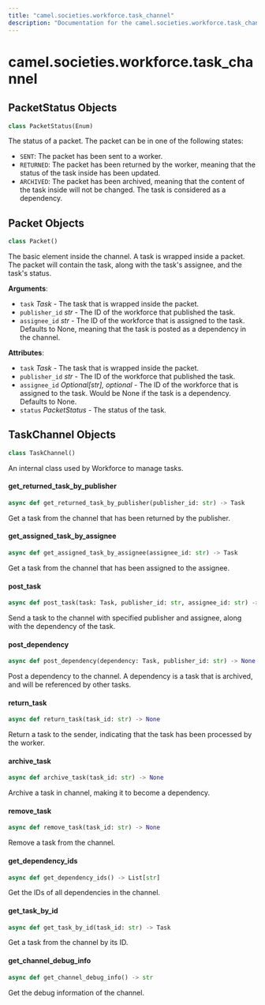 ```yaml
---
title: "camel.societies.workforce.task_channel"
description: "Documentation for the camel.societies.workforce.task_channel module"
---
```


<a id="camel.societies.workforce.task_channel"></a>

# camel.societies.workforce.task\_channel

<a id="camel.societies.workforce.task_channel.PacketStatus"></a>

## PacketStatus Objects

```python
class PacketStatus(Enum)
```

The status of a packet. The packet can be in one of the following
states:

- ``SENT``: The packet has been sent to a worker.
- ``RETURNED``: The packet has been returned by the worker, meaning that
  the status of the task inside has been updated.
- ``ARCHIVED``: The packet has been archived, meaning that the content of
  the task inside will not be changed. The task is considered
  as a dependency.

<a id="camel.societies.workforce.task_channel.Packet"></a>

## Packet Objects

```python
class Packet()
```

The basic element inside the channel. A task is wrapped inside a
packet. The packet will contain the task, along with the task's assignee,
and the task's status.

**Arguments**:

- `task` _Task_ - The task that is wrapped inside the packet.
- `publisher_id` _str_ - The ID of the workforce that published the task.
- `assignee_id` _str_ - The ID of the workforce that is assigned
  to the task. Defaults to None, meaning that the task is posted as
  a dependency in the channel.
  

**Attributes**:

- `task` _Task_ - The task that is wrapped inside the packet.
- `publisher_id` _str_ - The ID of the workforce that published the task.
- `assignee_id` _Optional[str], optional_ - The ID of the workforce that is
  assigned to the task. Would be None if the task is a dependency.
  Defaults to None.
- `status` _PacketStatus_ - The status of the task.

<a id="camel.societies.workforce.task_channel.TaskChannel"></a>

## TaskChannel Objects

```python
class TaskChannel()
```

An internal class used by Workforce to manage tasks.

<a id="camel.societies.workforce.task_channel.TaskChannel.get_returned_task_by_publisher"></a>

#### get\_returned\_task\_by\_publisher

```python
async def get_returned_task_by_publisher(publisher_id: str) -> Task
```

Get a task from the channel that has been returned by the
publisher.

<a id="camel.societies.workforce.task_channel.TaskChannel.get_assigned_task_by_assignee"></a>

#### get\_assigned\_task\_by\_assignee

```python
async def get_assigned_task_by_assignee(assignee_id: str) -> Task
```

Get a task from the channel that has been assigned to the
assignee.

<a id="camel.societies.workforce.task_channel.TaskChannel.post_task"></a>

#### post\_task

```python
async def post_task(task: Task, publisher_id: str, assignee_id: str) -> None
```

Send a task to the channel with specified publisher and assignee,
along with the dependency of the task.

<a id="camel.societies.workforce.task_channel.TaskChannel.post_dependency"></a>

#### post\_dependency

```python
async def post_dependency(dependency: Task, publisher_id: str) -> None
```

Post a dependency to the channel. A dependency is a task that is
archived, and will be referenced by other tasks.

<a id="camel.societies.workforce.task_channel.TaskChannel.return_task"></a>

#### return\_task

```python
async def return_task(task_id: str) -> None
```

Return a task to the sender, indicating that the task has been
processed by the worker.

<a id="camel.societies.workforce.task_channel.TaskChannel.archive_task"></a>

#### archive\_task

```python
async def archive_task(task_id: str) -> None
```

Archive a task in channel, making it to become a dependency.

<a id="camel.societies.workforce.task_channel.TaskChannel.remove_task"></a>

#### remove\_task

```python
async def remove_task(task_id: str) -> None
```

Remove a task from the channel.

<a id="camel.societies.workforce.task_channel.TaskChannel.get_dependency_ids"></a>

#### get\_dependency\_ids

```python
async def get_dependency_ids() -> List[str]
```

Get the IDs of all dependencies in the channel.

<a id="camel.societies.workforce.task_channel.TaskChannel.get_task_by_id"></a>

#### get\_task\_by\_id

```python
async def get_task_by_id(task_id: str) -> Task
```

Get a task from the channel by its ID.

<a id="camel.societies.workforce.task_channel.TaskChannel.get_channel_debug_info"></a>

#### get\_channel\_debug\_info

```python
async def get_channel_debug_info() -> str
```

Get the debug information of the channel.

